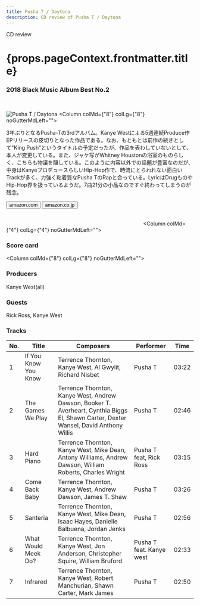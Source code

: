 ```yaml
---
title: Pusha T / Daytona
description: CD review of Pusha T / Daytona
---
```




<p className="largeP">CD review</p>
<h1 className="h1--no--margin">{props.pageContext.frontmatter.title}</h1>
<h3><Link to="/best50/2018/">2018 Black Music Album Best No.2</Link></h3>

<br/>
<Row  className="image-card-group">
	<Column colMd={"4"} colLg={"4"} noGutterMdLeft="">
       <ImageCard>

![Pusha T / Daytona](../../images/cd/pushat3L.jpg) 
</ImageCard>
	</Column>
	<Column colMd={"8"} colLg={"8"} noGutterMdLeft="">
	  <p>
	    3年ぶりとなるPusha-Tの3rdアルバム。Kanye Westによる5週連続Produce作EPリリースの皮切りとなった作品である。なお、もともとは前作の続きとして"King Push"というタイトルの予定だったが、作品を表わしていないとして、本人が変更している。また、ジャケ写がWhitney Houstonの浴室のものらしく、こちらも物議を醸している。このように内容以外での話題が豊富なのだが、中身はKanyeプロデュースらしいHip-Hop作で、時流にとらわれない面白いTrackが多く、力強く粘着質なPusha TのRapと合っている。LyricはDrugものやHip-Hop界を扱っているようだ。7曲21分の小品なのですぐ終わってしまうのが残念。
    </p>
    <div>
	    <Button href="https://amzn.to/2UYkoVN" kind="primary" size="small" renderIcon={ArrowUpRight24}>
        amazon.com
      </Button>
      <Button href="https://amzn.to/2YCBlps" kind="secondary" size="small" renderIcon={ArrowUpRight24}>
        amazon.co.jp
      </Button>
	  </div>
	  <a style="display:inline-block;overflow:hidden;background:url(https://linkmaker.itunes.apple.com/ja-jp/lockup.svg?releaseDate=2018-05-25&kind=album&bubble=apple_music&style=mono-black) no-repeat;width:180px;height:45px;" href="https://geo.music.apple.com/jp/album/daytona/1388853738?mt=1&app=music&ls=1"></a>
    <a style="display:inline-block;overflow:hidden;background:url(https://linkmaker.itunes.apple.com/ja-jp/badge-lrg.svg?releaseDate=2018-05-25T00:00:00Z&kind=album&bubble=itunes_music) no-repeat;width:180px;height:41px;" href="https://geo.music.apple.com/jp/album/daytona/1388853738?app=itunes"></a>
  </Column>
</Row>
<Row >
  <Column colMd={"4"} colLg={"4"} noGutterMdLeft="">
    <div>
      <h3>Score card</h3>
	    <SliderJS1 value="1" />
      <SliderJS2 value="1" />
	    <SliderJS3 value="2" />
      <SliderJS4 value="8" />
    </div>
  </Column>
  <Column colMd={"8"} colLg={"8"} noGutterMdLeft="">
    <div>
      <h3>Producers</h3>
      <p>
        Kanye West(all)
      </p>
      <h3>Guests</h3>
      <p>
        Rick Ross, Kanye West
      </p>
    </div>
  </Column>
</Row>

<h3>Tracks</h3>

|	No. |	 Title               |	 Composers                                                                                                                            |	 Performer               | Time	 |
| --- |	-------------------- | -------------------------------------------------------------------------------------------------------------------------------------- |	------------------------ | ----- |
|	1	  |	If You Know You Know | Terrence Thornton, Kanye West, Al Gwylit, Richard Nisbet                                                                              	|	Pusha T                  | 03:22 |
|	2	  |	The Games We Play    | Terrence Thornton, Kanye West, Andrew Dawson, Booker T. Averheart, Cynthia Biggs El, Shawn Carter, Dexter Wansel, David Anthony Willis	|	Pusha T                  | 02:46 |
|	3	  |	Hard Piano           | Terrence Thornton, Kanye West, Mike Dean, Antony Williams, Andrew Dawson, William Roberts, Charles Wright                             	|	Pusha T feat, Rick Ross  | 03:15 |
|	4	  |	Come Back Baby       | Terrence Thornton, Kanye West, Andrew Dawson, James T. Shaw                                                                           	|	Pusha T                  | 03:26 |
|	5	  |	Santeria             | Terrence Thornton, Kanye West, Mike Dean, Isaac Hayes, Danielle Balbuena, Jordan Jenks                                                	|	Pusha T                  | 02:56 |
|	6	  |	What Would Meek Do?  | Terrence Thornton, Kanye West, Jon Anderson, Christopher Squire, William Bruford                                                      	|	Pusha T feat. Kanye west | 02:33 |
|	7	  |	Infrared             | Terrence Thornton, Kanye West, Robert Manchurian, Shawn Carter, Mark James                                                            	|	Pusha T                  | 02:50 |
